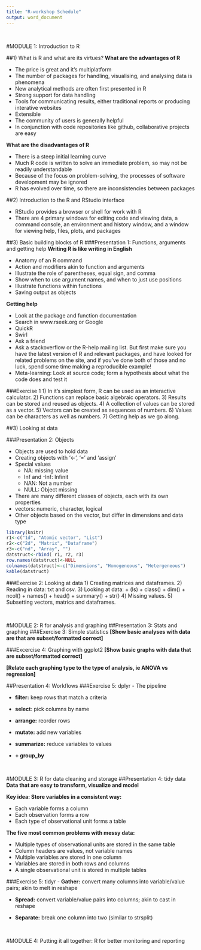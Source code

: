 ```yaml
---
title: "R-workshop Schedule"
output: word_document
---
```

<br> 

#MODULE 1: Introduction to R

##1) What is R and what are its virtues?
**What are the advantages of R**

- The price is great and it's multiplatform
- The number of packages for handling, visualising, and analysing data is phenomena
- New analytical methods are often first presented in R
- Strong support for data handling
- Tools for communicating results, either traditional reports or producing interative websites
- Extensible
- The community of users is generally helpful
- In conjunction with code repositories like github, collaborative projects are easy

**What are the disadvantages of R**

- There is a steep initial learning curve
- Much R code is written to solve an immediate problem, so may not be readily understandable
- Because of the focus on problem-solving, the processes of software development may be ignored
- R has evolved over time, so there are inconsistencies between packages

##2) Introduction to the R and RStudio interface

- RStudio provides a browser or shell for work with R
- There are 4 primary windows for editing code and viewing data, a command console,
  an environment and history window, and a window for viewing help, files, plots, and packages


##3) Basic building blocks of R
###Presentation 1: Functions, arguments and getting help
**Writing R is like writing in English**

- Anatomy of an R command
- Action and modifiers akin to function and arguments
- Illustrate the role of parentheses, equal sign, and comma
- Show when to use argument names, and when to just use positions
- Illustrate functions within functions
- Saving output as objects 

**Getting help**

- Look at the package and function documentation
- Search in www.rseek.org or Google
- QuickR
- Swirl
- Ask a friend
- Ask a stackoverflow or the R-help mailing list. But first make sure you have the latest version of R and relevant packages, and have looked for related problems on the site, and if you've done both of those and no luck, spend some time making a reproducible example!
- Meta-learning: Look at source code; form a hypothesis about what the code does and test it

###Exercise 1
1) In it's simplest form, R can be used as an interactive calculator. 
2) Functions can replace basic algebraic operators.
3) Results can be stored and reused as objects.
4) A collection of values can be stored as a vector.
5) Vectors can be created as sequences of numbers.
6) Values can be characters as well as numbers.
7) Getting help as we go along.

##3) Looking at data

###Presentation 2: Objects

* Objects are used to hold data
* Creating objects with '<-', '=' and 'assign'
* Special values
    + NA: missing value
    + Inf and -Inf: Infinit
    + NAN: Not a number
    + NULL: Object missing
* There are many different classes of objects, each with its own properties
* vectors: numeric, character, logical
* Other objects based on the vector, but differ in dimensions and data type
```r
library(knitr)
r1<-c("1d", "Atomic vector", "List")
r2<-c("2d", "Matrix", "Dataframe")
r3<-c("nd", "Array", "")
datstruct<-rbind( r1, r2, r3)
row.names(datstruct)<-NULL
colnames(datstruct)<-c("Dimensions", "Homogeneous", "Hetergeneous")
kable(datstruct)
```


###Exercise 2: Looking at data
1) Creating matrices and dataframes.
2) Reading in data: txt and csv.
3) Looking at data:
+ (ls)
+ class()
+ dim()
+ ncol()
+ names()
+ head()
+ summary()
+ str()
4) Missing values.
5) Subsetting vectors, matrics and dataframes.

<br> 

#MODULE 2: R for analysis and graphing
##Presentation 3: Stats and graphing
###Exercise 3: Simple statistics
**[Show basic analyses with data are that are subset/formatted correct]**

###Excercise 4: Graphing with ggplot2
**[Show basic graphs with data that are subset/formatted correct]**

**[Relate each graphing type to the type of analysis, ie ANOVA vs regression]**

##Presentation 4: Workflows
###Exercise 5:  dplyr
 - The pipeline
 
 - **filter:** keep rows that match a criteria

- **select**: pick columns by name

- **arrange:** reorder rows

- **mutate:** add new variables

- **summarize:** reduce variables to values

- **+ group_by**

<br>

#MODULE 3: R for data cleaning and storage
##Presentation 4: tidy data 
**Data that are easy to transform, visualize and model**

**Key idea: Store variables in a consistent way:**

- Each variable forms a column
- Each observation forms a row
- Each type of observational unit forms a table

**The five most common problems with messy data:**

- Multiple types of observational units are stored in the same table
- Column headers are values, not variable names
- Multiple variables are stored in one column
- Variables are stored in both rows and columns
- A single observational unit is stored in multiple tables

###Exercise 5: tidyr
- **Gather:** convert many columns into variable/value pairs; akin to melt in reshape

- **Spread:** convert variable/value pairs into columns; akin to cast in reshape

- **Separate:** break one column into two (similar to strsplit)



<br>

#MODULE 4: Putting it all together: R for better monitoring and reporting
 








